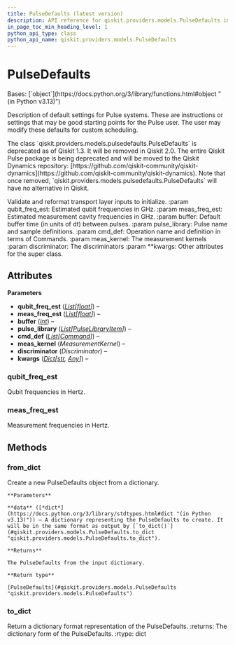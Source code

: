 ```yaml
---
title: PulseDefaults (latest version)
description: API reference for qiskit.providers.models.PulseDefaults in the latest version of qiskit
in_page_toc_min_heading_level: 1
python_api_type: class
python_api_name: qiskit.providers.models.PulseDefaults
---
```


# PulseDefaults

<Class id="qiskit.providers.models.PulseDefaults" isDedicatedPage={true} github="https://github.com/Qiskit/qiskit/tree/stable/1.4/qiskit/providers/models/pulsedefaults.py#L165-L305" signature="qiskit.providers.models.PulseDefaults(qubit_freq_est, meas_freq_est, buffer, pulse_library, cmd_def, meas_kernel=None, discriminator=None, **kwargs)" modifiers="class">
  Bases: [`object`](https://docs.python.org/3/library/functions.html#object "(in Python v3.13)")

  Description of default settings for Pulse systems. These are instructions or settings that may be good starting points for the Pulse user. The user may modify these defaults for custom scheduling.

  <Admonition title="Deprecated since version 1.3" type="danger">
    The class `qiskit.providers.models.pulsedefaults.PulseDefaults` is deprecated as of Qiskit 1.3. It will be removed in Qiskit 2.0. The entire Qiskit Pulse package is being deprecated and will be moved to the Qiskit Dynamics repository: [https://github.com/qiskit-community/qiskit-dynamics](https://github.com/qiskit-community/qiskit-dynamics). Note that once removed, `qiskit.providers.models.pulsedefaults.PulseDefaults` will have no alternative in Qiskit.
  </Admonition>

  Validate and reformat transport layer inputs to initialize. :param qubit\_freq\_est: Estimated qubit frequencies in GHz. :param meas\_freq\_est: Estimated measurement cavity frequencies in GHz. :param buffer: Default buffer time (in units of dt) between pulses. :param pulse\_library: Pulse name and sample definitions. :param cmd\_def: Operation name and definition in terms of Commands. :param meas\_kernel: The measurement kernels :param discriminator: The discriminators :param \*\*kwargs: Other attributes for the super class.

  ## Attributes

  **Parameters**

  *   **qubit\_freq\_est** ([*List*](https://docs.python.org/3/library/typing.html#typing.List "(in Python v3.13)")*\[*[*float*](https://docs.python.org/3/library/functions.html#float "(in Python v3.13)")*]*) –
  *   **meas\_freq\_est** ([*List*](https://docs.python.org/3/library/typing.html#typing.List "(in Python v3.13)")*\[*[*float*](https://docs.python.org/3/library/functions.html#float "(in Python v3.13)")*]*) –
  *   **buffer** ([*int*](https://docs.python.org/3/library/functions.html#int "(in Python v3.13)")) –
  *   **pulse\_library** ([*List*](https://docs.python.org/3/library/typing.html#typing.List "(in Python v3.13)")*\[*[*PulseLibraryItem*](qiskit.qobj.PulseLibraryItem "qiskit.qobj.pulse_qobj.PulseLibraryItem")*]*) –
  *   **cmd\_def** ([*List*](https://docs.python.org/3/library/typing.html#typing.List "(in Python v3.13)")*\[*[*Command*](qiskit.providers.models.Command "qiskit.providers.models.pulsedefaults.Command")*]*) –
  *   **meas\_kernel** (*MeasurementKernel*) –
  *   **discriminator** (*Discriminator*) –
  *   **kwargs** ([*Dict*](https://docs.python.org/3/library/typing.html#typing.Dict "(in Python v3.13)")*\[*[*str*](https://docs.python.org/3/library/stdtypes.html#str "(in Python v3.13)")*,* [*Any*](https://docs.python.org/3/library/typing.html#typing.Any "(in Python v3.13)")*]*) –

  ### qubit\_freq\_est

  <Attribute id="qiskit.providers.models.PulseDefaults.qubit_freq_est">
    Qubit frequencies in Hertz.
  </Attribute>

  ### meas\_freq\_est

  <Attribute id="qiskit.providers.models.PulseDefaults.meas_freq_est">
    Measurement frequencies in Hertz.
  </Attribute>

  ## Methods

  ### from\_dict

  <Function id="qiskit.providers.models.PulseDefaults.from_dict" github="https://github.com/Qiskit/qiskit/tree/stable/1.4/qiskit/providers/models/pulsedefaults.py#L265-L298" signature="from_dict(data)" modifiers="classmethod">
    Create a new PulseDefaults object from a dictionary.

    **Parameters**

    **data** ([*dict*](https://docs.python.org/3/library/stdtypes.html#dict "(in Python v3.13)")) – A dictionary representing the PulseDefaults to create. It will be in the same format as output by [`to_dict()`](#qiskit.providers.models.PulseDefaults.to_dict "qiskit.providers.models.PulseDefaults.to_dict").

    **Returns**

    The PulseDefaults from the input dictionary.

    **Return type**

    [PulseDefaults](#qiskit.providers.models.PulseDefaults "qiskit.providers.models.PulseDefaults")
  </Function>

  ### to\_dict

  <Function id="qiskit.providers.models.PulseDefaults.to_dict" github="https://github.com/Qiskit/qiskit/tree/stable/1.4/qiskit/providers/models/pulsedefaults.py#L230-L263" signature="to_dict()">
    Return a dictionary format representation of the PulseDefaults. :returns: The dictionary form of the PulseDefaults. :rtype: dict
  </Function>
</Class>

